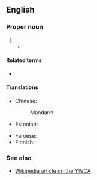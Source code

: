 ==English==

===Proper noun===
{{en-proper noun}}

# {{initialism of|en|{{w|Young Women's Christian Association}}}}
#* {{quote-book|en|year=2002|author=[[w:Jennifer Worth|Jennifer Worth]]|title=[[w:Call the Midwife (book)|Call the Midwife]]|publisher=Phoenix (2012)|page=158|passage=“Letʼs go and see if the '''YWCA''' is open.”}}

====Related terms====
* {{l|en|YMCA}}

====Translations====
{{trans-top|YWCA}}
* Chinese:
*: Mandarin: {{t|cmn|基督教女青年會|tr=jīdùjiào nǚqīngnián huì|sc=Hani}}
* Estonian: {{t|et|NNKÜ}}
{{trans-mid}}
* Faroese: {{t|fo|KFUK}}
* Finnish: {{qualifier|Nuorten Naisten Kristillinen Yhdistys}} {{t|fi|NNKY}}
{{trans-bottom}}

===See also===
* [[w:YWCA|Wikipedia article on the YWCA]]

{{cln|en|initialisms}}
{{C|en|Organizations}}